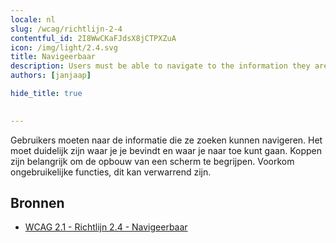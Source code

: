 ```yaml
---
locale: nl
slug: /wcag/richtlijn-2-4
contentful_id: 2I8WwCKaFJdsX8jCTPXZuA
icon: /img/light/2.4.svg
title: Navigeerbaar
description: Users must be able to navigate to the information they are looking for.
authors: [janjaap]

hide_title: true

	
---
```


<Hero
  title="Navigeerbaar"
  icon="/img/light/2.4.svg"
  prefix="Richtlijn 2.4"
/>

Gebruikers moeten naar de informatie die ze zoeken kunnen navigeren. Het moet duidelijk zijn waar je je bevindt en waar je naar toe kunt gaan. Koppen zijn belangrijk om de opbouw van een scherm te begrijpen. Voorkom ongebruikelijke functies, dit kan verwarrend zijn.

## Bronnen

- [WCAG 2.1 - Richtlijn 2.4 - Navigeerbaar](https://www.w3.org/Translations/WCAG21-nl/#navigeerbaar)